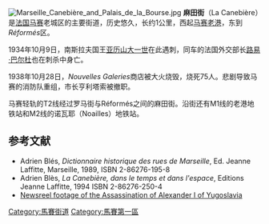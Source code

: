 {{expand|time=2015-07-06T06:41:53+00:00}}
[[File:Marseille_Canebière_and_Palais_de_la_Bourse.jpg|thumb]]
'''麻田街'''（La Canebière）是[[法国|法国]][[马赛|马赛]]老城区的主要街道，历史悠久，长约1公里，西起[[马赛老港|马赛老港]]，东到''Réformés''区。 

1934年10月9日，南斯拉夫国王[[亚历山大一世_(南斯拉夫)|亚历山大一世]]在此遇刺，同车的法国外交部长[[路易·巴尔杜|路易·巴尔杜]]也在刺杀中身亡。

1938年10月28日，''Nouvelles Galeries''商店被大火烧毁，烧死75人。悲剧导致马赛的消防队重组，市长亨利塔索被撤职。

马赛轻轨的T2线经过罗马街与Réformés之间的麻田街。沿街还有M1线的老港地铁站和M2线的诺瓦耶（Noailles）地铁站。

==参考文献==
* Adrien Blés, ''Dictionnaire historique des rues de Marseille'', Ed. Jeanne Laffitte, Marseille, 1989, ISBN  2-86276-195-8 
* Adrien Blès, ''La Canebière, dans le temps et dans l'espace'', Editions Jeanne Laffitte, 1994 ISBN 2-86276-250-4
*[http://www.youtube.com/watch?v=RfxL67Uqp6E Newsreel footage of the Assassination of Alexander I of Yugoslavia]

[[Category:馬賽街道|Category:馬賽街道]]
[[Category:馬賽第一區|Category:馬賽第一區]]